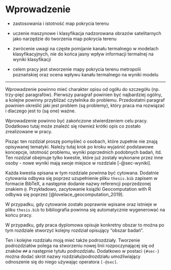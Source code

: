 # Wprowadzenie {#sec-wprowadzenie}

-   zastosowania i istotność map pokrycia terenu

-   uczenie maszynowe i klasyfikacja nadzorowana obrazów satelitarnych jako narzędzie do tworzenia map pokrycia terenu

-   zwrócenie uwagi na częste pomijanie kanału termalnego w modelach klasyfikacyjnych, nie do końca jasny wpływ informacji termalnej na wyniki klasyfikacji

-   celem pracy jest stworzenie mapy pokrycia terenu metropolii poznańskiej oraz ocena wpływu kanału termalnego na wyniki modelu

------------------------------------------------------------------------

Wprowadzenie powinno mieć charakter opisu od ogółu do szczegółu (np. trzy-pięć paragrafów). Pierwszy paragraf powinien być najbardziej ogólny, a kolejne powinny przybliżać czytelnika do problemu. Przedostatni paragraf powinien określić jaki jest problem (są problemy), który praca ma rozwiązać i dlaczego jest to (są one) ważne.

Wprowadzenie powinno być zakończone stwierdzeniem celu pracy. Dodatkowo tutaj może znaleźć się również krótki opis co zostało zrealizowane w pracy.

Pisząc ten rozdział proszę pomyśleć o osobach, które zupełnie nie znają opisywanej tematyki. Należy tutaj krok po kroku wyjaśnić podstawowe koncepcje, istotność problemu, wyniki poprzednich podobnych badań, itd. Ten rozdział obejmuje tylko kwestie, które już zostały wykonane przez inne osoby - nowe wyniki mają swoje miejsce w rozdziale [-@sec-wyniki].

Każda kwestia opisana w tym rozdziale powinna być cytowana. Dodatnie cytowania odbywa się poprzez uzupełnienie pliku `thesis.bib` zapisem w formacie BibTeX, a następnie dodanie nazwy referencji poprzedzonej znakiem `@`. Przykładowo, zacytowanie książki Geocomputation with R odbywa się poprzez [@lovelace_geocomputation_2019]. <!-- https://tex.stackexchange.com/questions/143/what-are-good-sites-to-find-citations-in-bibtex-format -->

W przypadku, gdy cytowanie zostało poprawnie wpisane oraz istnieje w pliku `thesis.bib` to bibliografia powinna się automatycznie wygenerować na końcu pracy.

W przypadku, gdy praca dyplomowa opisuje konkretny obszar to można po tym rozdziale stworzyć kolejny rozdział opisujący "obszar badań".

Ten i kolejne rozdziału moją mieć także podrozdziały. Tworzenie podrozdziałów polega na stworzeniu nowej linii rozpoczynającej się od znaków `##` a następnie tytułu podrozdziału. Dodatkowo w postaci `{#sec-}` można dodać skrót nazwy rozdziału/podrozdziału umożliwiający odnoszenie się do niego używając operatora `[-@sec]`.
